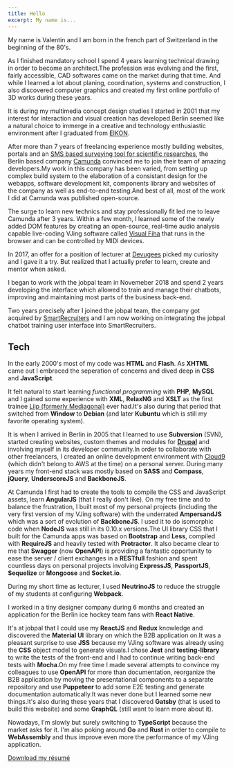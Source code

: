 ```yaml
---
title: Hello
excerpt: My name is...
---
```


My name is Valentin and I am born in the french part of Switzerland in the beginning of the 80's.

As I finished mandatory school I spend 4 years learning technical drawing in order to become an architect.The profession was evolving and the first, fairly accessible, CAD softwares came on the market during that time. And while I learned a lot about planing, coordination, systems and construction, I also discovered computer graphics and created my first online portfolio of 3D works during these years.

It is during my multimedia concept design studies I started in 2001 that my interest for interaction and visual creation has developed.Berlin seemed like a natural choice to immerge in a creative and technology enthusiastic environment after I graduated from [EIKON](http://eikon.ch/).

After more than 7 years of freelancing experience mostly building websites, portals and an [SMS based surveying tool for scientific researches](https://academic.oup.com/alcalc/article/44/4/423/248886), the Berlin based company [Camunda](https://camunda.com) convinced me to join their team of amazing developers.My work in this company has been varied, from setting up complex build system to the elaboration of a consistant design for the webapps, software development kit, components library and websites of the company as well as end-to-end testing.And best of all, most of the work I did at Camunda was published open-source.

The surge to learn new technics and stay professionally fit led me to leave Camunda after 3 years. Within a few month, I learned some of the newly added DOM features by creating an open-source, real-time audio analysis capable live-coding VJing software called [Visual Fiha](https://visual-fiha.gitlab.io/) that runs in the browser and can be controlled by MIDI devices.

In 2017, an offer for a position of lecturer at [Devugees](http://devugees.org) picked my curiosity and I gave it a try. But realized that I actually prefer to learn, create and mentor when asked.

I began to work with the jobpal team in Novemeber 2018 and spend 2 years developing the interface which allowed to train and manage their chatbots, improving and maintaining most parts of the business back-end.

Two years precisely after I joined the jobpal team, the company got acquired by [SmartRecruiters](https://smartrecruiters.com) and I am now working on integrating the jobpal chatbot training user interface into SmartRecruiters.

## Tech

In the early 2000's most of my code was **HTML** and **Flash**. As **XHTML** came out I embraced the seperation of concerns and dived deep in **CSS** and **JavaScript**.

It felt natural to start learning *functional programming* with **PHP**, **MySQL** and I gained some experience with **XML**, **RelaxNG** and **XSLT** as the first trainee [Liip (formerly Mediagonal)](https://liip.ch) ever had.It's also during that period that switched from **Window** to **Debian** (and later **Kubuntu** which is still my favorite operating system).

It is when I arrived in Berlin in 2005 that I learned to use **Subversion** (SVN), started creating websites, custom themes and modules for [**Drupal**](https://drupal.org) and involving myself in its developer community.In order to collaborate with other freelancers, I created an online development environment with [Cloud9](https://aws.amazon.com/cloud9/) (which didn't belong to AWS at the time) on a personal server.
During many years my front-end stack was mostly based on **SASS** and **Compass**, **jQuery**, **UnderscoreJS** and **BackboneJS**.

At Camunda I first had to create the tools to compile the CSS and JavaScript assets, learn **AngularJS** (that I really don't like). On my free time and to balance the frustration, I built most of my personal projects (including the very first version of my VJing software) with the underrated **AmpersandJS** which was a sort of evolution of **BackboneJS**. I used it to do isomorphic code when **NodeJS** was still in its 0.10.x versions.The UI library CSS that I built for the Camunda apps was based on **Bootstrap** and **Less**, compiled with **RequireJS** and heavily tested with **Protractor**.
It also became clear to me that **Swagger** (now **OpenAPI**) is providing a fantastic opportunity to ease the server / client exchanges in a **RESTfull** fashion and spent countless days on personal projects involving **ExpressJS**, **PassportJS**, **Sequelize** or **Mongoose** and **Socket.io**.

During my short time as lecturer, I used **NeutrinoJS** to reduce the struggle of my students at configuring **Webpack**.

I worked in a tiny designer company during 6 months and created an application for the Berlin ice hockey team fans with **React Native**.

It's at jobpal that I could use my **ReactJS** and **Redux** knowledge and discovered the **Material UI** library on which the B2B application on.It was a pleasant surprise to use **JSS** because my VJing software was already using the **CSS** object model to generate visuals.I chose **Jest** and **testing-library** to write the tests of the front-end and I had to continue writing back-end tests with **Mocha**.On my free time I made several attempts to convince my colleagues to use **OpenAPI** for more than documentation, reorganize the B2B application by moving the presentational components to a separate repository and use **Puppeteer** to add some E2E testing and generate documentation automatically.It was never done but I learned some new things.It's also during these years that I discovered **Gatsby** (that is used to build this website) and some **GraphQL** (still want to learn more about it).

Nowadays, I'm slowly but surely switching to **TypeScript** because the market asks for it. I'm also poking around **Go** and **Rust** in order to compile to **WebAssembly** and thus improve even more the performance of my VJing application.

[Download my résumé](/ValentinVago-resume.pdf)
